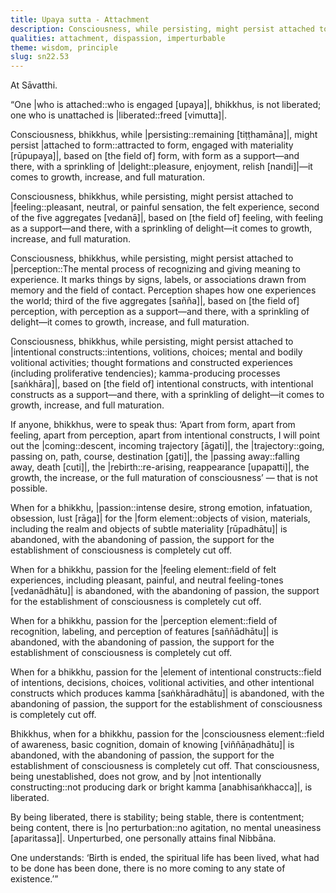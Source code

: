 ```yaml
---
title: Upaya sutta - Attachment
description: Consciousness, while persisting, might persist attached to form, feeling, perception, and intentional constructs. When passion for these is abandoned, the support for the establishment of consciousness is completely cut off. That consciousness, being unestablished, does not grow, and by not intentionally constructing, is liberated.
qualities: attachment, dispassion, imperturbable
theme: wisdom, principle
slug: sn22.53
---
```


At Sāvatthi.

“One |who is attached::who is engaged [upaya]|, bhikkhus, is not liberated; one who is unattached is |liberated::freed [vimutta]|.

Consciousness, bhikkhus, while |persisting::remaining [tiṭṭhamāna]|, might persist |attached to form::attracted to form, engaged with materiality [rūpupaya]|, based on [the field of] form, with form as a support—and there, with a sprinkling of |delight::pleasure, enjoyment, relish [nandi]|—it comes to growth, increase, and full maturation.

Consciousness, bhikkhus, while persisting, might persist attached to |feeling::pleasant, neutral, or painful sensation, the felt experience, second of the five aggregates [vedanā]|, based on [the field of] feeling, with feeling as a support—and there, with a sprinkling of delight—it comes to growth, increase, and full maturation.

Consciousness, bhikkhus, while persisting, might persist attached to |perception::The mental process of recognizing and giving meaning to experience. It marks things by signs, labels, or associations drawn from memory and the field of contact. Perception shapes how one experiences the world; third of the five aggregates [sañña]|, based on [the field of] perception, with perception as a support—and there, with a sprinkling of delight—it comes to growth, increase, and full maturation.

Consciousness, bhikkhus, while persisting, might persist attached to |intentional constructs::intentions, volitions, choices; mental and bodily volitional activities; thought formations and constructed experiences (including proliferative tendencies); kamma-producing processes [saṅkhāra]|, based on [the field of] intentional constructs, with intentional constructs as a support—and there, with a sprinkling of delight—it comes to growth, increase, and full maturation.

If anyone, bhikkhus, were to speak thus: ‘Apart from form, apart from feeling, apart from perception, apart from intentional constructs, I will point out the |coming::descent, incoming trajectory [āgati]|, the |trajectory::going, passing on, path, course, destination [gati]|, the |passing away::falling away, death [cuti]|, the |rebirth::re-arising, reappearance [upapatti]|, the growth, the increase, or the full maturation of consciousness’ — that is not possible.

When for a bhikkhu, |passion::intense desire, strong emotion, infatuation, obsession, lust [rāga]| for the |form element::objects of vision, materials, including the realm and objects of subtle materiality [rūpadhātu]| is abandoned, with the abandoning of passion, the support for the establishment of consciousness is completely cut off.

When for a bhikkhu, passion for the |feeling element::field of felt experiences, including pleasant, painful, and neutral feeling-tones [vedanādhātu]| is abandoned, with the abandoning of passion, the support for the establishment of consciousness is completely cut off.

When for a bhikkhu, passion for the |perception element::field of recognition, labeling, and perception of features [saññādhātu]| is abandoned, with the abandoning of passion, the support for the establishment of consciousness is completely cut off.

When for a bhikkhu, passion for the |element of intentional constructs::field of intentions, decisions, choices, volitional activities, and other intentional constructs which produces kamma [saṅkhāradhātu]| is abandoned, with the abandoning of passion, the support for the establishment of consciousness is completely cut off.

Bhikkhus, when for a bhikkhu, passion for the |consciousness element::field of awareness, basic cognition, domain of knowing [viññāṇadhātu]| is abandoned, with the abandoning of passion, the support for the establishment of consciousness is completely cut off. That consciousness, being unestablished, does not grow, and by |not intentionally constructing::not producing dark or bright kamma [anabhisaṅkhacca]|, is liberated.

By being liberated, there is stability; being stable, there is contentment; being content, there is |no perturbation::no agitation, no mental uneasiness [aparitassa]|. Unperturbed, one personally attains final Nibbāna.

One understands: ‘Birth is ended, the spiritual life has been lived, what had to be done has been done, there is no more coming to any state of existence.’”